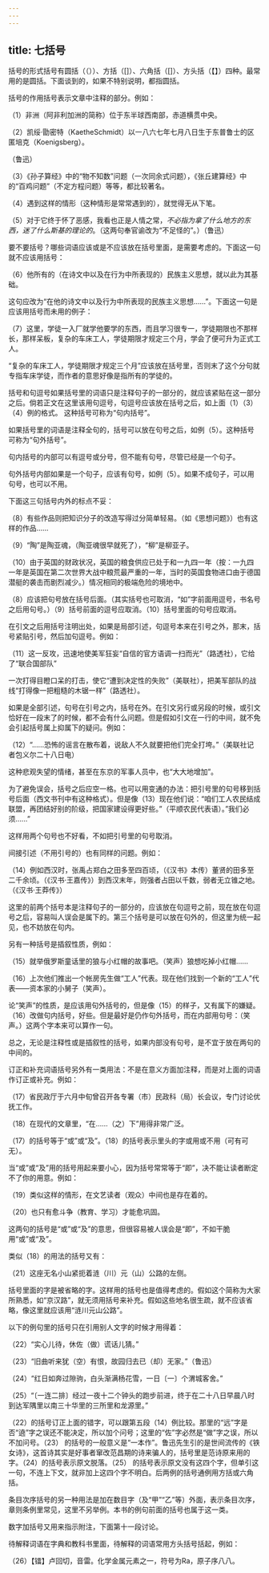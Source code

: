 ```yaml
---
---
---
```

title: 七括号
---



括号的形式括号有圆括（（））、方括（[]）、六角括（[]）、方头括（【】）四种。最常用的是圆括。下面谈到的，如果不特别说明，都指圆括。

括号的作用括号表示文章中注释的部分。例如：

（1）非洲（阿非利加洲的简称）位于东半球西南部，赤道横贯中央。


（2）凯绥·勖密特（KaetheSchmidt）以一八六七年七月八日生于东普鲁士的区匿培克（Koenigsberg）。

（鲁迅）

（3）《孙子算经》中的“物不知数”问题（一次同余式问题），《张丘建算经》中的“百鸡问题”（不定方程问题）等等，都比较著名。

（4）遇到这样的情形（这种情形是常常遇到的），就觉得无从下笔。

（5）对于它终于怀了恶感，我看也正是人情之常，*不必指为拿了什么地方的东西，迷了什么斯基的理论的*。（这两句奉官谕改为“不足怪的”。）（鲁迅）

要不要括号？哪些词语应该或是不应该放在括号里面，是需要考虑的。下面这一句就不应该用括号：

（6）他所有的（在诗文中以及在行为中所表现的）民族主义思想，就以此为其基础。

这句应改为“在他的诗文中以及行为中所表现的民族主义思想……”。下面这一句是应该用括号而未用的例子：

（7）这里，学徒一入厂就学他要学的东西，而且学习很专一，学徒期限也不那样长，那样呆板，复杂的车床工人，学徒期限才规定三个月，学会了便可升为正式工人。

“复杂的车床工人，学徒期限才规定三个月”应该放在括号里，否则末了这个分句就专指车床学徒，而作者的意思好像是指所有的学徒的。

括号和句逗号如果括号里的词语只是注释句子的一部分的，就应该紧贴在这一部分之后。倘若正文在这里该用句逗号，句逗号应该放在括号之后，如上面（1）（3）（4）例的格式。
这种括号可称为“句内括号”。

如果括号里的词语是注释全句的，括号可以放在句号之后，如例（5）。这种括号可称为“句外括号”。

句内括号的内部可以有逗号或分号，但不能有句号，尽管已经是一个句子。

句外括号内部如果是一个句子，应该有句号，如例（5）。如果不成句子，可以用句号，也可以不用。

下面这三句括号内外的标点不妥：

（8）有些作品则把知识分子的改造写得过分简单轻易。（如《思想问题》）也有这样的作品……

（9）“陶”是陶亚魂，（陶亚魂很早就死了），“柳”是柳亚子。

（10）由于英国的财政状况，英国的粮食供应已处于和一九四一年（按：一九四一年是英国在第二次世界大战中粮荒最严重的一年，当时的英国食物进口由于德国潜艇的袭击而剧烈减少。）情况相同的极端危险的境地中。


（8）应该把句号放在括号后面。（其实括号也可取消，“如”字前面用逗号，书名号之后用句号。）（9）括号前面的逗号应取消。（10）括号里面的句号应取消。

在引文之后用括号注明出处，如果是局部引述，句逗号本来在引号之外，那末，括号紧贴引号，然后加句逗号。例如：

（11）这一反攻，迅速地使美军狂妄“自信的官方语调一扫而光”（路透社），它给了“联合国部队”

一次打得目瞪口呆的打击，使它“遭到决定性的失败”（美联社），把美军部队的战线“打得像一把粗糙的木锯一样”（路透社）。

如果是全部引述，句号在引号之内，括号在外。在引文另行或另段的时候，或引文恰好在一段末了的时候，都不会有什么问题。但是假如引文在一行的中间，就不免会引起括号属上抑属下的疑问。例如：

（12）“……恐怖的谣言在散布着，说敌人不久就要把他们完全打垮。”（美联社记者包义尔二十八日电）

这种悲观失望的情绪，甚至在东京的军事人员中，也“大大地增加”。

为了避免误会，括号之后应空一格。也可以用变通的办法：把引号里的句号移到括号后面（西文书刊中有这种格式）。但是像（13）现在他们说：“咱们工人农民结成联盟，再团结好别的阶级，把国家建设得更好些。”（平顺农民代表语）。”我们必须……”

这样用两个句号也不好看，不如把引号里的句号取消。

间接引述（不用引号的）也有同样的问题。例如：

（14）例如西汉时，张禹占郑白之田多至四百顷，（《汉书》本传）董贤的田多至二千余顷。（《汉书·王嘉传》）到西汉末年，则强者占田以千数，弱者无立锥之地。（《汉书·王莽传》）

这里的前两个括号本是注释句子的一部分的，应该放在句逗号之前，现在放在句逗号之后，容易叫人误会是属下的。第三个括号是可以放在句外的，但这里为统一起见，也不妨放在句内。

另有一种括号是插叙性质，例如：

（15）就举俄罗斯童话里的狼与小红帽的故事吧。（笑声）狼想吃掉小红帽……

（16）上次他们推出一个帐房先生做“工人”代表。现在他们找到一个新的“工人”代表——资本家的小舅子（笑声）。

论“笑声”的性质，是应该用句外括号的，但是像（15）的样子，又有属下的嫌疑。（16）改做句内括号，好些。但是最好是仍作句外括号，而在内部用句号：（笑声。）这两个字本来可以算作一句。

总之，无论是注释性或是插叙性的括号，如果内部没有句号，是不宜于放在两句的中间的。

订正和补充词语括号另外有一类用法：不是在意义方面加注释，而是对上面的词语作订正或补充。例如：

（17）省民政厅于六月中旬曾召开各专署（市）民政科（局）长会议，专门讨论优抚工作。

（18）在现代的文章里，“在……（之）下”用得非常广泛。

（17）的括号等于“或”或“及”。（18）的括号表示里头的字或用或不用（可有可无）。

当“或”或“及”用的括号用起来要小心，因为括号常常等于“即”，决不能让读者断定不了你的用意。例如：

（19）类似这样的情形，在文艺读者（观众）中间也是存在着的。

（20）也只有愈斗争（教育、学习）才能愈巩固。

这两句的括号是“或”或“及”的意思，但很容易被人误会是“即”，不如干脆用“或”或“及”。

类似（18）的用法的括号又有：

（21）这座无名小山紧扼着涟（川）元（山）公路的左侧。

括号里面的字是被省略的字。这样用的括号也是值得考虑的。假如这个简称为大家所熟悉，如“京汉路”，就无须用括号来补充。假如这些地名很生疏，就不应该省略，像这里就应该用“涟川元山公路”。

以下的例句里的括号只在引用别人文字的时候才用得着：

（22）“实心儿待，休佐（做）谎话儿猜。”

（23）“旧曲听来犹（空）有恨，故园归去已（却）无家。”（鲁迅）

（24）“红日如奔过隙驹，白头渐满杨花雪，一日〔一〕个渭城客舍。”

（25）“〔一连二排〕经过一夜十二个钟头的跑步前进，终于在二十八日早晨八时到达军隅里以南三十华里的三所里和龙源里。”

（22）的括号订正上面的错字，可以跟第五段（14）例比较。那里的“远”字是否“遶”字之误还不能决定，所以加个问号；这里的“佐”字必然是“做”字之误，所以不加问号。（23）
的括号的一般意义是“一本作”。鲁迅先生引的是世间流传的《铁女诗》，这首诗其实是好事者窜改范昌期的诗来骗人的，括号里是范诗原来用的字。（24）的括号表示原文脱落。（25）
的括号表示原文没有这四个字，但单引这一句，不连上下文，就非加上这四个字不明白。后两例的括号通例用方括或六角括。

条目次序括号的另一种用法是加在数目字（及“甲”“乙”等）外面，表示条目次序，章则条例里常见，这里不另举例。本书的例句前面的括号也属于这一类。


数字加括号又用来指示附注，下面第十一段讨论。

待解释词语在字典和教科书里面，待解释的词语常用方头括号括起，例如：

（26）【镭】卢回切，音雷。化学金属元素之一，符号为Ra，原子序八八。